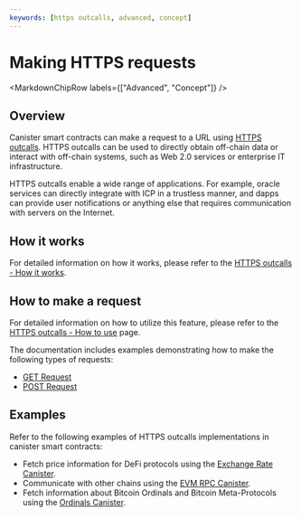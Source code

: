 ```yaml
---
keywords: [https outcalls, advanced, concept]
---
```



# Making HTTPS requests

<MarkdownChipRow labels={["Advanced", "Concept"]} />

## Overview

Canister smart contracts can make a request to a URL using [HTTPS outcalls](https://internetcomputer.org/https-outcalls). HTTPS outcalls can be used to directly obtain off-chain data or interact with off-chain systems, such as Web 2.0 services or enterprise IT infrastructure.

HTTPS outcalls enable a wide range of applications. For example, oracle services can directly integrate with ICP in a trustless manner, and dapps can provide user notifications or anything else that requires communication with servers on the Internet.

## How it works

For detailed information on how it works, please refer to the [HTTPS outcalls - How it works](/docs/current/references/https-outcalls-how-it-works).

## How to make a request

For detailed information on how to utilize this feature, please refer to the [HTTPS outcalls - How to use](./https-outcalls-how-to-use.mdx) page.

The documentation includes examples demonstrating how to make the following types of requests:
- [GET Request](./https-outcalls-get.mdx)
- [POST Request](./https-outcalls-post.mdx)

## Examples

Refer to the following examples of HTTPS outcalls implementations in canister smart contracts:

- Fetch price information for DeFi protocols using the [Exchange Rate Canister](https://github.com/dfinity/exchange-rate-canister).
- Communicate with other chains using the [EVM RPC Canister](https://github.com/internet-computer-protocol/evm-rpc-canister).
- Fetch information about Bitcoin Ordinals and Bitcoin Meta-Protocols using the [Ordinals Canister](https://github.com/sardariuss/ordinals_canister).
